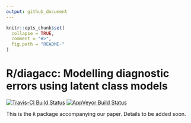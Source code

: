 ```yaml
---
output: github_document
---
```


<!-- README.md is generated from README.Rmd. Please edit that file -->

```r
knitr::opts_chunk$set(
  collapse = TRUE,
  comment = "#>",
  fig.path = "README-"
)
```

# R/diagacc: Modelling diagnostic errors using latent class models
[![Travis-CI Build Status](https://travis-ci.org/haziqj/diagacc.svg?branch=master)](https://travis-ci.org/haziqj/diagacc)
[![AppVeyor Build Status](https://ci.appveyor.com/api/projects/status/github/haziqj/diagacc?branch=master&svg=true)](https://ci.appveyor.com/project/haziqj/diagacc)

This is the `R` package accompanying our paper. 
Details to be added soon.
